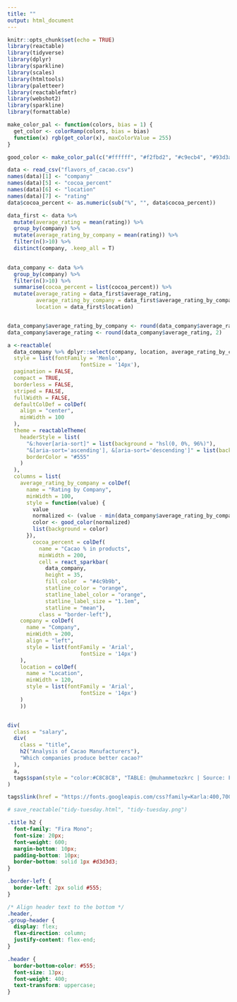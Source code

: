 ```yaml
---
title: ""
output: html_document
---
```


```r
knitr::opts_chunk$set(echo = TRUE)
library(reactable)
library(tidyverse)
library(dplyr)
library(sparkline)
library(scales)
library(htmltools)
library(paletteer)
library(reactablefmtr)
library(webshot2)
library(sparkline)
library(formattable)
```

```r


make_color_pal <- function(colors, bias = 1) {
  get_color <- colorRamp(colors, bias = bias)
  function(x) rgb(get_color(x), maxColorValue = 255)
}

good_color <- make_color_pal(c("#ffffff", "#f2fbd2", "#c9ecb4", "#93d3ab", "#35b0ab"), bias = 2)

data <- read_csv("flavors_of_cacao.csv")
names(data)[1] <- "company"
names(data)[5] <- "cocoa_percent"
names(data)[6] <- "location"
names(data)[7] <- "rating"
data$cocoa_percent <- as.numeric(sub("%", "", data$cocoa_percent))

data_first <- data %>%
  mutate(average_rating = mean(rating)) %>%
  group_by(company) %>%
  mutate(average_rating_by_company = mean(rating)) %>%
  filter(n()>10) %>%
  distinct(company, .keep_all = T)
  

data_company <- data %>%
  group_by(company) %>%
  filter(n()>10) %>%
  summarise(cocoa_percent = list(cocoa_percent)) %>%
  mutate(average_rating = data_first$average_rating, 
         average_rating_by_company = data_first$average_rating_by_company,
         location = data_first$location)


data_company$average_rating_by_company <- round(data_company$average_rating_by_company,2)
data_company$average_rating <- round(data_company$average_rating, 2)

a <-reactable(
  data_company %>% dplyr::select(company, location, average_rating_by_company, cocoa_percent) %>% arrange(desc(average_rating_by_company)),
  style = list(fontFamily = 'Menlo',
                       fontSize = '14px'),
  pagination = FALSE,
  compact = TRUE,
  borderless = FALSE,
  striped = FALSE,
  fullWidth = FALSE,
  defaultColDef = colDef(
    align = "center",
    minWidth = 100
  ),
  theme = reactableTheme(
    headerStyle = list(
      "&:hover[aria-sort]" = list(background = "hsl(0, 0%, 96%)"),
      "&[aria-sort='ascending'], &[aria-sort='descending']" = list(background = "hsl(0, 0%, 96%)"),
      borderColor = "#555"
    )
  ),
  columns = list(
    average_rating_by_company = colDef(
      name = "Rating by Company",
      minWidth = 100,
      style = function(value) {
        value
        normalized <- (value - min(data_company$average_rating_by_company)) / (max(data_company$average_rating_by_company) - min(data_company$average_rating_by_company))
        color <- good_color(normalized)
        list(background = color)
      }),
        cocoa_percent = colDef(
          name = "Cacao % in products",
          minWidth = 200,
          cell = react_sparkbar(
            data_company,
            height = 35,
            fill_color  = "#4c9b9b",
            statline_color = "orange",
            statline_label_color = "orange",
            statline_label_size = "1.1em",
            statline = "mean"),
          class = "border-left"),
    company = colDef(
      name = "Company",
      minWidth = 200,
      align = "left",
      style = list(fontFamily = 'Arial',
                       fontSize = '14px')
    ),
    location = colDef(
      name = "Location",
      minWidth = 120,
      style = list(fontFamily = 'Arial',
                       fontSize = '14px')
    )
    ))


div(
  class = "salary",
  div(
    class = "title",
    h2("Analysis of Cacao Manufacturers"),
    "Which companies produce better cacao?"
  ),
  a,
  tags$span(style = "color:#C8C8C8", "TABLE: @muhammetozkrc | Source: Flavors of Cacao")
)

tags$link(href = "https://fonts.googleapis.com/css?family=Karla:400,700|Fira+Mono&display=fallback", rel = "stylesheet")

# save_reactable("tidy-tuesday.html", "tidy-tuesday.png")


```

```css
.title h2 {
  font-family: "Fira Mono";
  font-size: 20px;
  font-weight: 600;
  margin-bottom: 10px;
  padding-bottom: 10px;
  border-bottom: solid 1px #d3d3d3;
}

.border-left {
  border-left: 2px solid #555;
}

/* Align header text to the bottom */
.header,
.group-header {
  display: flex;
  flex-direction: column;
  justify-content: flex-end;
}

.header {
  border-bottom-color: #555;
  font-size: 13px;
  font-weight: 400;
  text-transform: uppercase;
}
```

